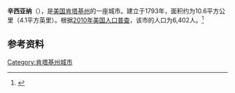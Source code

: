 {{Infobox City 
|chinese_name = 辛西亚纳
|official_name = Cynthiana
|image_flag = 
|image_seal = 
|image_skyline = 
|image_map = KYMap-doton-Cynthiana.PNG
|map_caption =
|subdivision_type = [[國家|國家]]
|subdivision_name = {{USA}}
|leader_title = 
|leader_name = 
|subdivision_type1 = [[美國行政區劃|州]]
|subdivision_name1 = [[肯塔基州|肯塔基州]]
|subdivision_type2 = [[肯塔基州行政区划|县]]
|subdivision_name2 = Harrison
|found_title            = 正式立市
|found_date             = 1793年
|area_total = 10.6
|area_land = 
|area_water = 
|population_as_of = 2010
|population_total = 6,402
|population_density = 
|timezone = 
|utc_offset = 
|timezone_DST = 
|utc_offset_DST = 
}}

'''辛西亚纳'''（{{lang-en|'''Cynthiana'''}}），是[[美国|美国]][[肯塔基州|肯塔基州]]的一座城市。建立于1793年，面积约为10.6平方公里（4.1平方英里）。根据[[2010年美国人口普查|2010年美国人口普查]]，该市的人口为6,402人。<ref name=census>{{cite web |url = http://www.census.gov/prod/www/abs/decennial/ |title = Census of Population and Housing |publisher = U.S. Census Bureau |accessdate = November 18, 2011 |archive-url = https://web.archive.org/web/20060208103743/http://www.census.gov/prod/www/abs/decennial/ |archive-date = 2006-02-08 |dead-url = yes }}</ref>

== 参考资料 ==
{{reflist}}

[[Category:肯塔基州城市|Category:肯塔基州城市]]


{{Kentucky-stub}}
